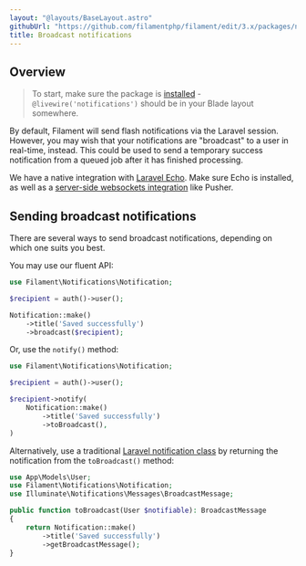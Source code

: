 ```yaml
---
layout: "@layouts/BaseLayout.astro"
githubUrl: "https://github.com/filamentphp/filament/edit/3.x/packages/notifications/docs/04-broadcast-notifications.md"
title: Broadcast notifications
---
```


## Overview

> To start, make sure the package is [installed](installation) - `@livewire('notifications')` should be in your Blade layout somewhere.

By default, Filament will send flash notifications via the Laravel session. However, you may wish that your notifications are "broadcast" to a user in real-time, instead. This could be used to send a temporary success notification from a queued job after it has finished processing.

We have a native integration with [Laravel Echo](https://laravel.com/docs/broadcasting#client-side-installation). Make sure Echo is installed, as well as a [server-side websockets integration](https://laravel.com/docs/broadcasting#server-side-installation) like Pusher.

## Sending broadcast notifications

There are several ways to send broadcast notifications, depending on which one suits you best.

You may use our fluent API:

```php
use Filament\Notifications\Notification;

$recipient = auth()->user();

Notification::make()
    ->title('Saved successfully')
    ->broadcast($recipient);
```

Or, use the `notify()` method:

```php
use Filament\Notifications\Notification;

$recipient = auth()->user();

$recipient->notify(
    Notification::make()
        ->title('Saved successfully')
        ->toBroadcast(),
)
```

Alternatively, use a traditional [Laravel notification class](https://laravel.com/docs/notifications#generating-notifications) by returning the notification from the `toBroadcast()` method:

```php
use App\Models\User;
use Filament\Notifications\Notification;
use Illuminate\Notifications\Messages\BroadcastMessage;

public function toBroadcast(User $notifiable): BroadcastMessage
{
    return Notification::make()
        ->title('Saved successfully')
        ->getBroadcastMessage();
}
```

